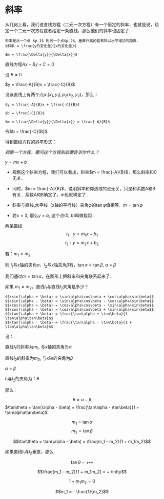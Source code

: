 



# 斜率

从几何上看，我们说直线方程（二元一次方程）有一个恒定的斜率，也就是说，给定一个二元一次方程或者给定一条直线，那么他们的斜率也固定了．

```definition
斜率是从一个点 $p_1$ 到另一个点$p_2$，垂直升高的距离除以水平增加的距离．
$斜率 = \frac{y的变化量}{x的变化量}$

$m = \frac{\Delta{y}}{\Delta{x}}$

```

直线方程$Ax + By + C = 0$

设 $B \neq 0$

$y = \frac{-A}{B}x + \frac{-C}{B}$

设该直线上有两个点$p_1(x_1, y_1), p_2(x_2, y_2)$，那么：

\begin{align}
\Delta{y} &= y_2 - y_1 \\
\Delta{x} &= x_2 - x_1 \\
y_1 &= \frac{-A}{B}x_1 + \frac{-C}{B} \\
y_2 &= \frac{-A}{B}x_2 + \frac{-C}{B} \\
y_2 - y_1 &= \frac{-A}{B}(x_2 - x_1)  \\
\Delta{y} &= \frac{-A}{B}\Delta{x} \\
\frac{\Delta{y}}{\Delta{x}} &= \frac{-A}{B}
\end{align}

```marginfigure
$y = \frac{-A}{B}x + \frac{-C}{B}$

$b = \frac{-C}{B}$

$m = \frac{\Delta{y}}{\Delta{x}} = \frac{-A}{B}$

```

令$b = \frac{-C}{B}$

得到直线方程的斜率形式：

_观察一个方程，要问这个方程到底要告诉你什么？_ 

$y = mx + b$

* 观察这个斜率方程，我们可以看出，斜率$m = \frac{-A}{B}$，那么斜率和C无关．

* 同时，$m = \frac{-A}{B}$，说明斜率和你选取的点无关，只是和系数A和B有关．系数A和B确定了，m也就确定了．

* 斜率与直线,水平线（x轴的平行线）夹角$\varphi$的$\tan\varphi$值相等．$m = \tan\varphi$
* 若$x = 0$, 那么$y = b$, 这个点(0, b)叫做截距．



两条直线
$$l_1:y = m_1x + b_1$$ 
$$l_2:y = m_2x + b_2$$

若：$m_1 = m_2$ 

则:$l_1$与x轴的夹角$\alpha$，$l_2$与x轴夹角$\beta$有，$\tan\alpha = \tan\beta$, $\alpha$ = $\beta$

我们通过$m = \tan\alpha$，在图形上把斜率和夹角联系起来了．

如果 $m_1 \neq m_2$，直线$l_1$与直线$l_2$夹角是多少？


```marginfigure
$$\sin(\alpha + \beta) = \sin\alpha\cos\beta + \cos\alpha\sin\beta$$
$$\sin(\alpha - \beta) = \sin\alpha\cos\beta - \cos\alpha\sin\beta$$
$$\cos(\alpha + \beta) = \cos\alpha\cos\beta - \sin\alpha\sin\beta$$
$$\cos(\alpha - \beta) = \cos\alpha\cos\beta + \sin\alpha\sin\beta$$
$$\tan(\alpha + \beta) = \frac{\tan\alpha + \tan\beta}{1 - \tan\alpha\tan\beta}$$
$$\tan(\alpha - \beta) = \frac{\tan\alpha - \tan\beta}{1 + \tan\alpha\tan\beta}$$
```

设：

直线$l_1$的斜率为$m_1$, 与x轴的夹角为$\alpha$

直线$l_2$的斜率为$m_2$, 与x轴的夹角为$\beta$

$\alpha$ > $\beta$

$l_1$与$l_2$的夹角为：$\theta$

那么：

$$\theta = \alpha - \beta$$
$\tan\theta = \tan(\alpha - \beta) = \frac{\tan\alpha - \tan\beta}{1 + \tan\alpha\tan\beta}$

$$m_1 = \tan\alpha$$
$$m_2 = \tan\beta$$

$$\tan\theta = \tan(\alpha - \beta) = \frac{m_1 - m_2}{1 + m_1m_2}$$


如果直线$l_1$与$l_2$垂直，那么


$$\tan\theta = + \infty$$

$$\frac{m_1 - m_2}{1 + m_1m_2} = + \infty$$

$$ 1 + m_1m_2 = 0$$

$$m_1 = - \frac{1}{m_2}$$
